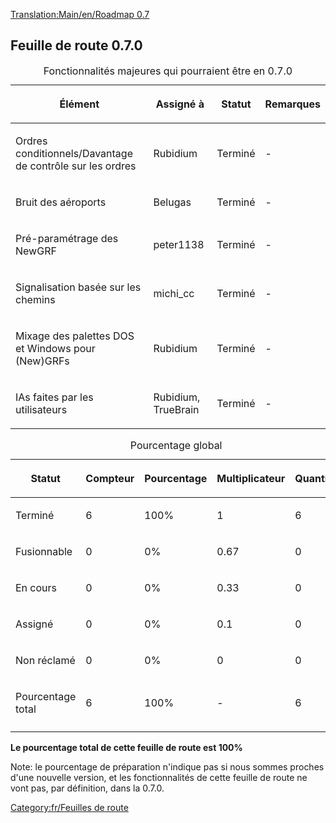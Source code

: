 {{Template:Historique/Fr}}
[[Translation:Main/en/Roadmap 0.7]]{{Template:EnteteRoadmap/Fr|
precedent=Feuille de route 0.6|
courant=Feuille de route 0.7|
suivant=Feuille de route 1.0|
}}
== Feuille de route 0.7.0 ==

{| border="1"
|+ Fonctionnalités majeures qui pourraient être en 0.7.0
|-
! Élément !! Assigné à !! Statut !! Remarques
|-
|Ordres conditionnels/Davantage de contrôle sur les ordres || Rubidium
!class="checked" | Terminé || -
|-
|Bruit des aéroports || Belugas
!class="checked" | Terminé || -
|-
|Pré-paramétrage des NewGRF || peter1138
!class="checked" | Terminé || -
|-
|Signalisation basée sur les chemins || michi_cc
!class="checked" | Terminé || -
|-
|Mixage des palettes DOS et Windows pour (New)GRFs || Rubidium
!class="checked" | Terminé || -
|-
|IAs faites par les utilisateurs || Rubidium, TrueBrain
!class="checked" | Terminé || -
|}




{| border="1"
|+ Pourcentage global
|-
! Statut !! Compteur !! Pourcentage !! Multiplicateur !! Quantité
|-
!class="checked" | Terminé || 6 || 100% || 1 || 6
|-
!class="wip" | Fusionnable || 0 || 0% || 0.67 || 0
|-
!class="wip" | En cours || 0 || 0% || 0.33 || 0
|-
!class="claimed" | Assigné || 0 || 0% || 0.1 || 0
|-
!class="unclaimed" | Non réclamé || 0 || 0% || 0 || 0
|-
!class="wip" | Pourcentage total 
!class="wip" | 6
!class="wip" | 100% 
!class="wip" | - 
!class="wip" | 6
|-
|}
'''Le pourcentage total de cette feuille de route est 100%'''

Note: le pourcentage de préparation n'indique pas si nous sommes proches d'une nouvelle version, et les fonctionnalités de cette feuille de route ne vont pas, par définition, dans la 0.7.0.
[[Category:fr/Feuilles de route]]